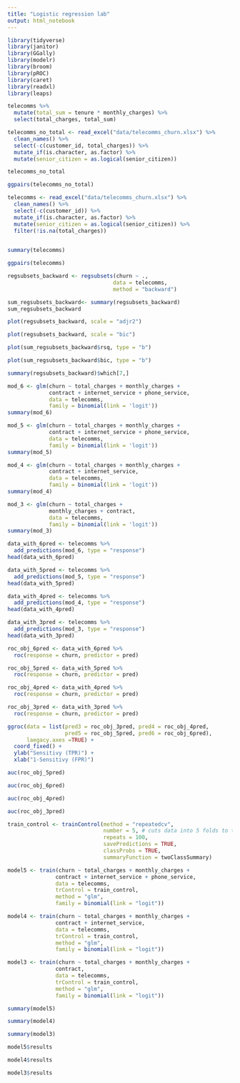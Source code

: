 ```yaml
---
title: "Logistic regression lab"
output: html_notebook
---
```


```r
library(tidyverse)
library(janitor)
library(GGally)
library(modelr)
library(broom)
library(pROC)
library(caret)
library(readxl)
library(leaps)
```

```r
telecomms %>% 
  mutate(total_sum = tenure * monthly_charges) %>%
  select(total_charges, total_sum)
```


```r
telecomms_no_total <- read_excel("data/telecomms_churn.xlsx") %>% 
  clean_names() %>% 
  select(-c(customer_id, total_charges)) %>%
  mutate_if(is.character, as.factor) %>% 
  mutate(senior_citizen = as.logical(senior_citizen))

telecomms_no_total
```

```r
ggpairs(telecomms_no_total)
```

```r
telecomms <- read_excel("data/telecomms_churn.xlsx") %>% 
  clean_names() %>% 
  select(-c(customer_id)) %>%
  mutate_if(is.character, as.factor) %>% 
  mutate(senior_citizen = as.logical(senior_citizen)) %>% 
  filter(!is.na(total_charges))
  

summary(telecomms)
```

```r
ggpairs(telecomms)
```

```r
regsubsets_backward <- regsubsets(churn ~ ., 
                                 data = telecomms, 
                                 method = "backward")
```

```r
sum_regsubsets_backward<- summary(regsubsets_backward)
sum_regsubsets_backward
```

```r
plot(regsubsets_backward, scale = "adjr2")
```

```r
plot(regsubsets_backward, scale = "bic")
```

```r
plot(sum_regsubsets_backward$rsq, type = "b")
```

```r
plot(sum_regsubsets_backward$bic, type = "b")
```

```r
summary(regsubsets_backward)$which[7,]
```

```r
mod_6 <- glm(churn ~ total_charges + monthly_charges +
             contract + internet_service + phone_service, 
             data = telecomms,
             family = binomial(link = 'logit'))
summary(mod_6)
```


```r
mod_5 <- glm(churn ~ total_charges + monthly_charges +
             contract + internet_service + phone_service, 
             data = telecomms,
             family = binomial(link = 'logit'))
summary(mod_5)
```

```r
mod_4 <- glm(churn ~ total_charges + monthly_charges +
             contract + internet_service, 
             data = telecomms,
             family = binomial(link = 'logit'))
summary(mod_4)
```

```r
mod_3 <- glm(churn ~ total_charges + 
             monthly_charges + contract, 
             data = telecomms,
             family = binomial(link = 'logit'))
summary(mod_3)
```

```r
data_with_6pred <- telecomms %>%
  add_predictions(mod_6, type = "response")
head(data_with_6pred)

data_with_5pred <- telecomms %>%
  add_predictions(mod_5, type = "response")
head(data_with_5pred)

data_with_4pred <- telecomms %>%
  add_predictions(mod_4, type = "response")
head(data_with_4pred)

data_with_3pred <- telecomms %>%
  add_predictions(mod_3, type = "response")
head(data_with_3pred)
```

```r
roc_obj_6pred <- data_with_6pred %>% 
  roc(response = churn, predictor = pred)

roc_obj_5pred <- data_with_5pred %>% 
  roc(response = churn, predictor = pred)

roc_obj_4pred <- data_with_4pred %>% 
  roc(response = churn, predictor = pred)

roc_obj_3pred <- data_with_3pred %>% 
  roc(response = churn, predictor = pred)
```

```r
ggroc(data = list(pred3 = roc_obj_3pred, pred4 = roc_obj_4pred, 
                  pred5 = roc_obj_5pred, pred6 = roc_obj_6pred), 
      laegacy.axes =TRUE) +
  coord_fixed() +
  ylab("Sensitivy (TPR)") +
  xlab("1-Sensitivy (FPR)")
```

```r
auc(roc_obj_5pred)
```

```r
auc(roc_obj_6pred)
```

```r
auc(roc_obj_4pred)
```

```r
auc(roc_obj_3pred)
```

```r
train_control <- trainControl(method = "repeatedcv",
                              number = 5, # cuts data into 5 folds to test
                              repeats = 100,
                              savePredictions = TRUE,
                              classProbs = TRUE,
                              summaryFunction = twoClassSummary) 
```


```r
model5 <- train(churn ~ total_charges + monthly_charges +
               contract + internet_service + phone_service, 
               data = telecomms,
               trControl = train_control, 
               method = "glm", 
               family = binomial(link = "logit"))
```

```r
model4 <- train(churn ~ total_charges + monthly_charges +
               contract + internet_service, 
               data = telecomms,
               trControl = train_control, 
               method = "glm", 
               family = binomial(link = "logit"))
```

```r
model3 <- train(churn ~ total_charges + monthly_charges +
               contract, 
               data = telecomms,
               trControl = train_control, 
               method = "glm", 
               family = binomial(link = "logit"))
```


```r
summary(model5)
```

```r
summary(model4)
```

```r
summary(model3)
```


```r
model5$results
```
```r
model4$results
```
```r
model3$results
```

